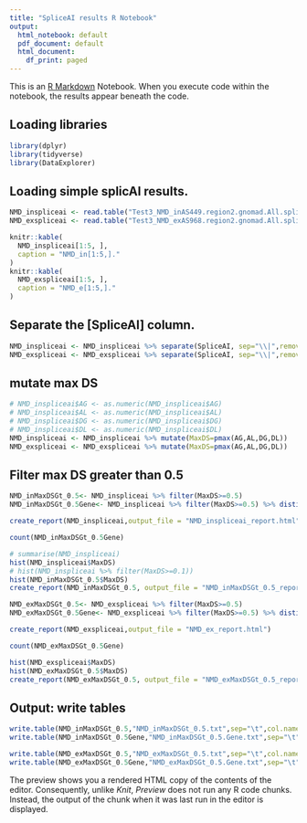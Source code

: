 ```yaml
---
title: "SpliceAI results R Notebook"
output:
  html_notebook: default
  pdf_document: default
  html_document:
    df_print: paged
---
```


This is an [R Markdown](http://rmarkdown.rstudio.com) Notebook. When you execute code within the notebook, the results appear beneath the code. 

## Loading libraries

```r
library(dplyr)
library(tidyverse)
library(DataExplorer)
```
## Loading simple splicAI results.
```r
NMD_inspliceai <- read.table("Test3_NMD_inAS449.region2.gnomad.All.splicai.D4000.spliceai_res.txt",sep="\t",header = T)
NMD_exspliceai <- read.table("Test3_NMD_exAS968.region2.gnomad.All.splicai.D4000.spliceai_res.txt",header=T)
```


```r
knitr::kable(
  NMD_inspliceai[1:5, ], 
  caption = "NMD_in[1:5,]."
)
knitr::kable(
  NMD_exspliceai[1:5, ], 
  caption = "NMD_e[1:5,]."
)
```
## Separate the [SpliceAI] column.
```r
NMD_inspliceai <- NMD_inspliceai %>% separate(SpliceAI, sep="\\|",remove = F,into = c("Alts","Gene","AG","AL","DG","DL","DP_AG","DP_AL","DP_DG","DP_DL"),convert = T) 
NMD_exspliceai <- NMD_exspliceai %>% separate(SpliceAI, sep="\\|",remove = F,into = c("Alts","Gene","AG","AL","DG","DL","DP_AG","DP_AL","DP_DG","DP_DL"),convert = T) 
```
## mutate max DS
```r
# NMD_inspliceai$AG <- as.numeric(NMD_inspliceai$AG)
# NMD_inspliceai$AL <- as.numeric(NMD_inspliceai$AL)
# NMD_inspliceai$DG <- as.numeric(NMD_inspliceai$DG)
# NMD_inspliceai$DL <- as.numeric(NMD_inspliceai$DL)
NMD_inspliceai <- NMD_inspliceai %>% mutate(MaxDS=pmax(AG,AL,DG,DL))
NMD_exspliceai <- NMD_exspliceai %>% mutate(MaxDS=pmax(AG,AL,DG,DL))
```
## Filter max DS greater than 0.5
```r
NMD_inMaxDSGt_0.5<- NMD_inspliceai %>% filter(MaxDS>=0.5) 
NMD_inMaxDSGt_0.5Gene<- NMD_inspliceai %>% filter(MaxDS>=0.5) %>% distinct(Gene)
```

```r
create_report(NMD_inspliceai,output_file = "NMD_inspliceai_report.html")

```

```r
count(NMD_inMaxDSGt_0.5Gene)

# summarise(NMD_inspliceai)
hist(NMD_inspliceai$MaxDS)
# hist(NMD_inspliceai %>% filter(MaxDS>=0.1))
hist(NMD_inMaxDSGt_0.5$MaxDS)
create_report(NMD_inMaxDSGt_0.5, output_file = "NMD_inMaxDSGt_0.5_report.html")
```

```r
NMD_exMaxDSGt_0.5<- NMD_exspliceai %>% filter(MaxDS>=0.5) 
NMD_exMaxDSGt_0.5Gene<- NMD_exspliceai %>% filter(MaxDS>=0.5) %>% distinct(Gene)
```

```r
create_report(NMD_exspliceai,output_file = "NMD_ex_report.html")

```

```r
count(NMD_exMaxDSGt_0.5Gene)

hist(NMD_exspliceai$MaxDS)
hist(NMD_exMaxDSGt_0.5$MaxDS)
create_report(NMD_exMaxDSGt_0.5, output_file = "NMD_exMaxDSGt_0.5_report.html")
```


## Output: write tables
```r
write.table(NMD_inMaxDSGt_0.5,"NMD_inMaxDSGt_0.5.txt",sep="\t",col.names = NA)
write.table(NMD_inMaxDSGt_0.5Gene,"NMD_inMaxDSGt_0.5.Gene.txt",sep="\t",col.names = NA)

write.table(NMD_exMaxDSGt_0.5,"NMD_exMaxDSGt_0.5.txt",sep="\t",col.names = NA)
write.table(NMD_exMaxDSGt_0.5Gene,"NMD_exMaxDSGt_0.5.Gene.txt",sep="\t",col.names = NA)
```





The preview shows you a rendered HTML copy of the contents of the editor. Consequently, unlike *Knit*, *Preview* does not run any R code chunks. Instead, the output of the chunk when it was last run in the editor is displayed.


